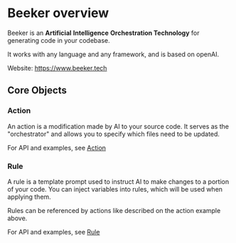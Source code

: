 # Beeker overview

Beeker is an **Artificial** **Intelligence** **Orchestration Technology** for generating code in your codebase.

It works with any language and any framework, and is based on openAI.

Website: https://www.beeker.tech

## Core Objects

### Action

An action is a modification made by AI to your source code. It serves as the "orchestrator" and allows you to specify which files need to be updated.

For API and examples, see [Action](/configuration/action)

### Rule

A rule is a template prompt used to instruct AI to make changes to a portion of your code.
You can inject variables into rules, which will be used when applying them.

Rules can be referenced by actions like described on the action example above.

For API and examples, see [Rule](/configuration/rule)
